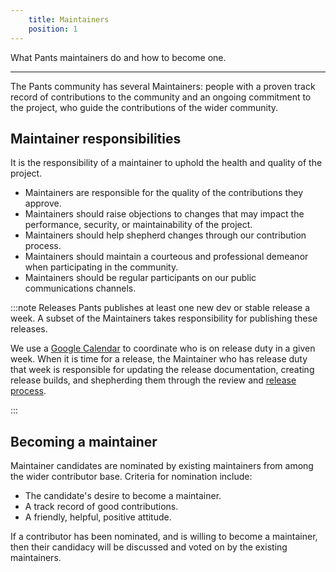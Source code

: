 ```yaml
---
    title: Maintainers
    position: 1
---
```


What Pants maintainers do and how to become one.

---

The Pants community has several Maintainers: people with a proven track record of contributions to the community and an ongoing commitment to the project, who guide the contributions of the wider community.

## Maintainer responsibilities

It is the responsibility of a maintainer to uphold the health and quality of the project.

- Maintainers are responsible for the quality of the contributions they approve.
- Maintainers should raise objections to changes that may impact the performance, security, or maintainability of the project.
- Maintainers should help shepherd changes through our contribution process.
- Maintainers should maintain a courteous and professional demeanor when participating in the community.
- Maintainers should be regular participants on our public communications channels.

:::note Releases
Pants publishes at least one new dev or stable release a week. A subset of the Maintainers takes responsibility for publishing these releases.

We use a [Google Calendar](https://calendar.google.com/calendar/b/0/embed?src=hvd8qnf6fnp5klnk7u46q1noeo@group.calendar.google.com&ctz=America/Los_Angeles) to coordinate who is on release duty in a given week. When it is time for a release, the Maintainer who has release duty that week is responsible for updating the release documentation, creating release builds, and shepherding them through the review and [release process](../../contributions/releases/release-process.mdx).

:::

## Becoming a maintainer

Maintainer candidates are nominated by existing maintainers from among the wider contributor base. Criteria for nomination include:

- The candidate's desire to become a maintainer.
- A track record of good contributions.
- A friendly, helpful, positive attitude.

If a contributor has been nominated, and is willing to become a maintainer, then their candidacy will be discussed and voted on by the existing maintainers.
